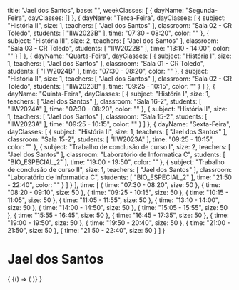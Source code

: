   title: "Jael dos Santos",
  base: "",
  weekClasses: [
    {
      dayName: "Segunda-Feira",
      dayClasses: []
    },
    {
      dayName: "Terça-Feira",
      dayClasses: [
        {
          subject: "História II",
          size: 1,
          teachers: [
            "Jael dos Santos"
          ],
          classroom: "Sala 02 - CR Toledo",
          students: [
            "IIW2023B"
          ],
          time: "07:30 - 08:20",
          color: ""
        },
        {
          subject: "História III",
          size: 2,
          teachers: [
            "Jael dos Santos"
          ],
          classroom: "Sala 03 - CR Toledo",
          students: [
            "IIW2022B"
          ],
          time: "13:10 - 14:00",
          color: ""
        }
      ]
    },
    {
      dayName: "Quarta-Feira",
      dayClasses: [
        {
          subject: "História I",
          size: 1,
          teachers: [
            "Jael dos Santos"
          ],
          classroom: "Sala 01 - CR Toledo",
          students: [
            "IIW2024B"
          ],
          time: "07:30 - 08:20",
          color: ""
        },
        {
          subject: "História II",
          size: 1,
          teachers: [
            "Jael dos Santos"
          ],
          classroom: "Sala 02 - CR Toledo",
          students: [
            "IIW2023B"
          ],
          time: "09:25 - 10:15",
          color: ""
        }
      ]
    },
    {
      dayName: "Quinta-Feira",
      dayClasses: [
        {
          subject: "História I",
          size: 1,
          teachers: [
            "Jael dos Santos"
          ],
          classroom: "Sala 16-2",
          students: [
            "IIW2024A"
          ],
          time: "07:30 - 08:20",
          color: ""
        },
        {
          subject: "História II",
          size: 1,
          teachers: [
            "Jael dos Santos"
          ],
          classroom: "Sala 15-2",
          students: [
            "IIW2023A"
          ],
          time: "09:25 - 10:15",
          color: ""
        }
      ]
    },
    {
      dayName: "Sexta-Feira",
      dayClasses: [
        {
          subject: "História II",
          size: 1,
          teachers: [
            "Jael dos Santos"
          ],
          classroom: "Sala 15-2",
          students: [
            "IIW2023A"
          ],
          time: "09:25 - 10:15",
          color: ""
        },
        {
          subject: "Trabalho de conclusão de curso I",
          size: 2,
          teachers: [
            "Jael dos Santos"
          ],
          classroom: "Laboratório de Informatica C",
          students: [
            "BIO_ESPECIAL_2"
          ],
          time: "19:00 - 19:50",
          color: ""
        },
        {
          subject: "Trabalho de conclusão de curso II",
          size: 1,
          teachers: [
            "Jael dos Santos"
          ],
          classroom: "Laboratório de Informatica C",
          students: [
            "BIO_ESPECIAL_2"
          ],
          time: "21:50 - 22:40",
          color: ""
        }
      ]
    }
  ],
  time: [
    {
      time: "07:30 - 08:20",
      size: 50
    },
    {
      time: "08:20 - 09:10",
      size: 50
    },
    {
      time: "09:25 - 10:15",
      size: 50
    },
    {
      time: "10:15 - 11:05",
      size: 50
    },
    {
      time: "11:05 - 11:55",
      size: 50
    },
    {
      time: "13:10 - 14:00",
      size: 50
    },
    {
      time: "14:00 - 14:50",
      size: 50
    },
    {
      time: "15:05 - 15:55",
      size: 50
    },
    {
      time: "15:55 - 16:45",
      size: 50
    },
    {
      time: "16:45 - 17:35",
      size: 50
    },
    {
      time: "19:00 - 19:50",
      size: 50
    },
    {
      time: "19:50 - 20:40",
      size: 50
    },
    {
      time: "21:00 - 21:50",
      size: 50
    },
    {
      time: "21:50 - 22:40",
      size: 50
    }
  ]
}

# Jael dos Santos

<div>
  {
    <BrowserOnly>
      {() => (
        <Grid
          title={data.title}
          weekClasses={data.weekClasses}
          time={data.time}
        />
      )}
    </BrowserOnly>
  }
</div>
